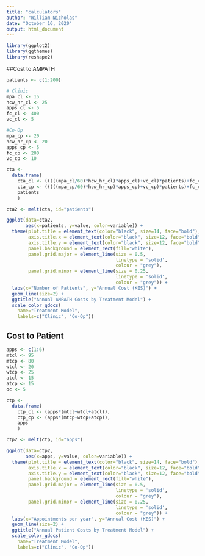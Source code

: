 ```yaml
---
title: "calculators"
author: "William Nicholas"
date: "October 16, 2020"
output: html_document
---
```


```r
library(ggplot2)
library(ggthemes)
library(reshape2)
```

##Cost to AMPATH
```r
patients <- c(1:200)

# Clinic
mpa_cl <- 15
hcw_hr_cl <- 25
apps_cl <- 5
fc_cl <- 400
vc_cl <- 5

#Co-Op
mpa_cp <- 20
hcw_hr_cp <- 20
apps_cp <- 5
fc_cp <- 200
vc_cp <- 10
```

```r
cta <-
  data.frame(
    cta_cl <- (((((mpa_cl/60)*hcw_hr_cl)*apps_cl)+vc_cl)*patients)+fc_cl,
    cta_cp <- (((((mpa_cp/60)*hcw_hr_cp)*apps_cp)+vc_cp)*patients)+fc_cp,
    patients
    )

cta2 <- melt(cta, id="patients")

ggplot(data=cta2,
       aes(x=patients, y=value, color=variable)) +
  theme(plot.title = element_text(color="black", size=14, face="bold"),
        axis.title.x = element_text(color="black", size=12, face="bold"),
        axis.title.y = element_text(color="black", size=12, face="bold"),
        panel.background = element_rect(fill="white"),
        panel.grid.major = element_line(size = 0.5, 
                                        linetype = 'solid',
                                        colour = "grey"), 
        panel.grid.minor = element_line(size = 0.25, 
                                        linetype = 'solid',
                                        colour = "grey")) +
  labs(x="Number of Patients", y="Annual Cost (KES)") +
  geom_line(size=2) + 
  ggtitle("Annual AMPATH Costs by Treatment Model") +
  scale_color_gdocs(
    name="Treatment Model",
    labels=c("Clinic", "Co-Op"))
```

## Cost to Patient
```r
apps <- c(1:6)
mtcl <- 95
mtcp <- 80
wtcl <- 20
wtcp <- 25
atcl <- 15
atcp <- 15
oc <- 5
```

```r
ctp <-
  data.frame(
    ctp_cl <- (apps*(mtcl+wtcl+atcl)),
    ctp_cp <- (apps*(mtcp+wtcp+atcp)),
    apps
    )

ctp2 <- melt(ctp, id="apps")

ggplot(data=ctp2,
       aes(x=apps, y=value, color=variable)) +
  theme(plot.title = element_text(color="black", size=14, face="bold"),
        axis.title.x = element_text(color="black", size=12, face="bold"),
        axis.title.y = element_text(color="black", size=12, face="bold"),
        panel.background = element_rect(fill="white"),
        panel.grid.major = element_line(size = 0.5, 
                                        linetype = 'solid',
                                        colour = "grey"), 
        panel.grid.minor = element_line(size = 0.25, 
                                        linetype = 'solid',
                                        colour = "grey")) +
  labs(x="Appointments per year", y="Annual Cost (KES)") +
  geom_line(size=2) + 
  ggtitle("Annual Patient Costs by Treatment Model") +
  scale_color_gdocs(
    name="Treatment Model",
    labels=c("Clinic", "Co-Op"))
```

